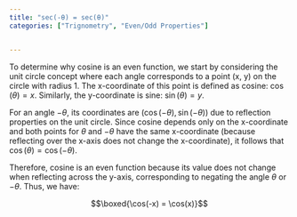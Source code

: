 ```yaml
---
title: "sec(-θ) = sec(θ)"
categories: ["Trignometry", "Even/Odd Properties"]


---
```




To determine why cosine is an even function, we start by considering the unit circle concept where each angle corresponds to a point (x, y) on the circle with radius 1. The x-coordinate of this point is defined as cosine: $\cos(\theta) = x$. Similarly, the y-coordinate is sine: $\sin(\theta) = y$.

For an angle $-\theta$, its coordinates are $(\cos(-\theta), \sin(-\theta))$ due to reflection properties on the unit circle. Since cosine depends only on the x-coordinate and both points for $\theta$ and $-\theta$ have the same x-coordinate (because reflecting over the x-axis does not change the x-coordinate), it follows that $\cos(\theta) = \cos(-\theta)$.

Therefore, cosine is an even function because its value does not change when reflecting across the y-axis, corresponding to negating the angle $\theta$ or $-\theta$. Thus, we have:

$$\boxed{\cos(-x) = \cos(x)}$$
